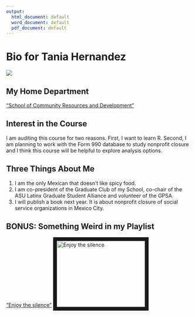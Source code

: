 ```yaml
---
output:
  html_document: default
  word_document: default
  pdf_document: default
---
```



# Bio for Tania Hernandez
![](C:\Program Files\RStudio\bin\pandoc\Tania Hernandez small.jpg)

## My Home Department

["School of Community Resources and Development"](https://scrd.asu.edu/)


## Interest in the Course

I am auditing this course for two reasons. First, I want to learn R. Second, I am planning to work with the Form 990 database to study nonprofit closure and I think this course will be helpful to explore analysis options. 

## Three Things About Me

1. I am the only Mexican that doesn't like spicy food.
2. I am co-president of the Graduate Club of my School, co-chair of the ASU Latinx Graduate Student Alliance and volunteer of the GPSA.
3. I will publish a book next year. It is about nonprofit closure of social service organizations in Mexico City. 



## BONUS: Something Weird in my Playlist

["Enjoy the silence"](https://www.youtube.com/watch?v=m0AKJMGxwpE)
<a href="http://www.youtube.com/watch?feature=player_embedded&v=m0AKJMGxwpE
" target="_blank"><img src="http://img.youtube.com/vi/m0AKJMGxwpE/0.jpg" 
alt="Enjoy the silence" width="240" height="180" border="10" /></a> 

